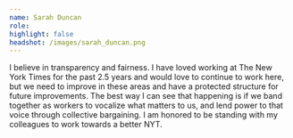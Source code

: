 ```yaml
---
name: Sarah Duncan
role:
highlight: false
headshot: /images/sarah_duncan.png
---
```

I believe in transparency and fairness. I have loved working at The New York Times for the past 2.5 years and would love to continue to work here, but we need to improve in these areas and have a protected structure for future improvements. The best way I can see that happening is if we band together as workers to vocalize what matters to us, and lend power to that voice through collective bargaining. I am honored to be standing with my colleagues to work towards a better NYT.

